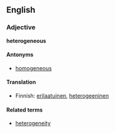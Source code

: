 ==English==

===Adjective===
'''heterogeneous'''

====Antonyms====
*[[homogeneous]]

====Translation====

*Finnish: [[erilaatuinen]], [[heterogeeninen]]

====Related terms====
*[[heterogeneity]]